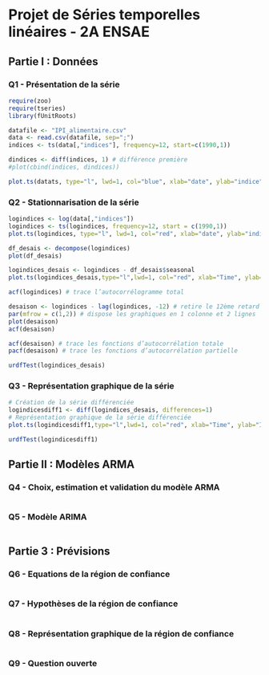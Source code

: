 # Projet de Séries temporelles linéaires - 2A ENSAE

## Partie I : Données

### Q1 - Présentation de la série

```r
require(zoo)
require(tseries)
library(fUnitRoots)
```

``` r
datafile <- "IPI_alimentaire.csv"
data <- read.csv(datafile, sep=";")
indices <- ts(data[,"indices"], frequency=12, start=c(1990,1))

dindices <- diff(indices, 1) # différence première
#plot(cbind(indices, dindices))
```


```r
plot.ts(datats, type="l", lwd=1, col="blue", xlab="date", ylab="indice")
```

### Q2 - Stationnarisation de la série

``` r
logindices <- log(data[,"indices"])
logindices <- ts(logindices, frequency=12, start = c(1990,1))
plot.ts(logindices, type="l", lwd=1, col="red", xlab="date", ylab="indice")
```

``` r
df_desais <- decompose(logindices)
plot(df_desais)
```

``` r
logindices_desais <- logindices - df_desais$seasonal
plot.ts(logindices_desais,type="l",lwd=1, col="red", xlab="Time", ylab="Indice")
```

```r
acf(logindices) # trace l’autocorrélogramme total
```
```r
desaison <- logindices - lag(logindices, -12) # retire le 12ème retard
par(mfrow = c(1,2)) # dispose les graphiques en 1 colonne et 2 lignes
plot(desaison)
acf(desaison)
```

```r
acf(desaison) # trace les fonctions d’autocorrélation totale
pacf(desaison) # trace les fonctions d’autocorrélation partielle
```

``` r
urdfTest(logindices_desais)
```

### Q3 - Représentation graphique de la série

``` r
# Création de la série différenciée
logindicesdiff1 <- diff(logindices_desais, differences=1)
# Représentation graphique de la série différenciée
plot.ts(logindicesdiff1,type="l",lwd=1, col="red", xlab="Time", ylab="Indice")
```

``` r
urdfTest(logindicesdiff1)
```

## Partie II : Modèles ARMA

### Q4 - Choix, estimation et validation du modèle ARMA

``` r

```

### Q5 - Modèle ARIMA

``` r

```

## Partie 3 : Prévisions

### Q6 - Equations de la région de confiance

``` r

```

### Q7 - Hypothèses de la région de confiance

``` r

```

### Q8 - Représentation graphique de la région de confiance

``` r

```

### Q9 - Question ouverte

``` r

```